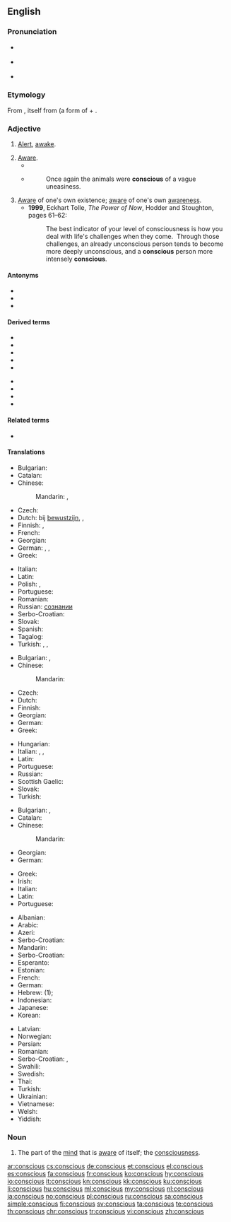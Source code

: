 ==English==

===Pronunciation===
* {{a|GA}} {{enPR|/kŏnʹshəs/}} {{IPA|/ˈkɑn.ʃəs/|lang=en}}
* {{a|RP}} {{IPA|/ˈkɒn.ʃəs/|lang=en}}
* {{audio|en-us-conscious.ogg|Audio (US)|lang=en}}

===Etymology===
From {{etyl|la|en}} {{m|la|conscius}}, itself from {{m|la|con-}} (a form of {{m|la|com-||together}} + {{m|la|scire||to know}}.

===Adjective===
{{en-adj}}

# [[alert|Alert]], [[awake]].
#: {{ux|en|The noise woke me, but it was another few minutes before I was fully '''conscious'''.}}
# [[aware|Aware]].
#* {{quote-book|year=1918|author={{w|W. B. Maxwell}}|chapter=5
|title=[http://openlibrary.org/works/OL1097634W The Mirror and the Lamp]
|passage=Here, in the transept and choir, where the service was being held, one was '''conscious''' every moment of an increasing brightness; colours glowing vividly beneath the circular chandeliers, and the rows of small lights on the choristers' desks flashed and sparkled in front of the boys' faces, deep linen collars, and red neckbands.}}
#* {{RQ:Orwell Animal Farm|6}}
#*: Once again the animals were '''conscious''' of a vague uneasiness.
#: {{ux|en|I was '''conscious''' of a noise behind me.}}
# [[aware|Aware]] of one's own existence; [[aware]] of one's own [[awareness]].
#* '''1999''', Eckhart Tolle, ''The Power of Now'', Hodder and Stoughton, pages 61–62:
#*: The best indicator of your level of consciousness is how you deal with life's challenges when they come.&nbsp; Through those challenges, an already unconscious person tends to become more deeply unconscious, and a '''conscious''' person more intensely '''conscious'''.
#: {{ux|en|Only highly intelligent beings can be fully '''conscious'''.}}

====Antonyms====
* {{l|en|asleep}}
* {{l|en|unaware}}
* {{l|en|unconscious}}

====Derived terms====
{{top2}}
* {{l|en|consciously}}
* {{l|en|consciousness}}
* {{l|en|fashion-conscious}}
* {{l|en|preconscious}}
* {{l|en|price-conscious}}
{{mid2}}
* {{l|en|safety-conscious}}
* {{l|en|self-conscious}}
* {{l|en|subconscious}}
* {{l|en|unconscious}}
{{bottom}}

====Related terms====
* {{l|en|conscience}}

====Translations====
{{trans-top|alert, awake}}
* Bulgarian: {{t|bg|в съзнание}}
* Catalan: {{t|ca|conscient}}
* Chinese:
*: Mandarin: {{t+|cmn|清醒|sc=Hani}}, {{t+|cmn|有意识|sc=Hani}}
* Czech: {{t+|cs|při}} {{t+|cs|vědomí}}
* Dutch: bij [[bewustzijn]], {{t+|nl|alert}}, {{t+|nl|wakker}}
* Finnish: {{t+|fi|hereillä}}, {{t+|fi|taju|alt=tajuissaan}}
* French: {{t+|fr|conscient}}
* Georgian: {{t|ka|ფხიზელი|sc=Geor}}
* German: {{t|de|bei Bewusstsein}}, {{t+|de|wach}}, {{t+|de|aufmerksam}}
* Greek: {{t+|el|συνειδητός}}
{{trans-mid}}
* Italian: {{t+|it|cosciente}}
* Latin: {{t|la|consciens}}
* Polish: {{t+|pl|przytomny|m}}, {{t+|pl|świadomy|m}}
* Portuguese: {{t+|pt|consciente}}
* Romanian: {{t+|ro|conștient|alt=conştient}}
* Russian: {{t|ru|находя́шийся}} {{t+|ru|в}} [[сознание|сознании]]
* Serbo-Croatian: {{t+|sh|svjestan|m}}
* Slovak: {{t|sk|pri}} {{t|sk|vedomí}}
* Spanish: {{t+|es|consciente}}
* Tagalog: {{t|tl|maymalay}}
* Turkish: {{t+|tr|ayık}}, {{t+|tr|uyanık}}, {{t|tr|farkında}}
{{trans-bottom}}

{{trans-top|aware}}
* Bulgarian: {{t+|bg|усещащ}}, {{t+|bg|съзнаващ}}
* Chinese:
*: Mandarin: {{t+|cmn|觉察|sc=Hani}}
* Czech: {{t|cs|vědomý}}
* Dutch: {{t+|nl|bewust}}
* Finnish: {{t+|fi|tietoinen}}
* Georgian: {{t|ka|ცნობიერი|sc=Geor}}
* German: {{t+|de|bewusst}}
* Greek: {{t+|el|συνειδητός}}
{{trans-mid}}
* Hungarian: {{t+|hu|tudatos}}
* Italian: {{t+|it|cosciente}}, {{t+|it|conscio|m}}, {{t+|it|consapevole}}
* Latin: {{t|la|consciens}}
* Portuguese: {{t+|pt|consciente}}
* Russian: {{t+|ru|сознаю́щий}}
* Scottish Gaelic: {{t|gd|mothachail}}
* Slovak: {{t|sk|vedomý}}
* Turkish: {{t|tr|farkında}}
{{trans-bottom}}

{{trans-top|aware of one's own existence}}
* Bulgarian: {{t+|bg|съзнателен}}, {{t+|bg|осъзнат}}
* Catalan: {{t|ca|conscient}}
* Chinese:
*: Mandarin: {{t+|cmn|自我意识|sc=Hani}}
* Georgian: {{t|ka|ცნობიერი|sc=Geor}}
* German: {{t+|de|bewusst}}
{{trans-mid}}
* Greek: {{t+|el|συνειδητός}}
* Irish: {{t|ga|comhfhiosach}}
* Italian: {{t+|it|cosciente}}
* Latin: {{t|la|consciens}}
* Portuguese: {{t+|pt|consciente}}
{{trans-bottom}}

{{checktrans-top}}
* Albanian: {{t-check|sq|vetëdijshëm}}
* Arabic: {{t-check|ar|واعٍ}}
* Azeri: {{t-check|az|şüurlu}}
* Serbo-Croatian: {{t-check|sh|svjestan}}
* Mandarin: {{t+check|cmn|察觉|chá jué}}
* Serbo-Croatian: {{t-check|sh|svestan}}
* Esperanto: {{t-check|eo|konscia}}
* Estonian: {{t-check|et|teadlik}}
* French: {{t-check|fr|conscient}}
* German: {{t-check|de|bewusst}}
* Hebrew: {{t-check|he|בהכרה|tr=be'hakara}} (1); {{t-check|he|מודע|tr=muda}}
* Indonesian: {{t-check|id|sadar}}
* Japanese: {{t-check|ja|意識した|tr=[[いしき し た]], ishiki-shi-ta}}
* Korean: {{t-check|ko|의식이 있는|tr=ŭisigi-issnŭn}}
{{trans-mid}}
* Latvian: {{t-check|lv|apzinīgs}}
* Norwegian: {{t-check|no|bevisst}}
* Persian: {{t-check|fa|ﺩﺭﺍﻭ}}
* Romanian: {{t-check|ro|conștiință}}
* Serbo-Croatian: {{t-check|sh|свестан}}, {{t-check|sh|svestan}}
* Swahili: {{t-check|sw|jifahamu}}
* Swedish: {{t-check|sv|medveten}}
* Thai: {{t-check|th|ที่รู้สึกหรือคิดได้}}
* Turkish: {{t-check|tr|bilinçli}}
* Ukrainian: {{t+check|uk|свідо́мий}}
* Vietnamese: {{t-check|vi|biết rõ}}
* Welsh: {{t-check|cy|ymwybodol}}
* Yiddish: {{t-check|yi|bavustsinik}}
{{trans-bottom}}

===Noun===
{{en-noun|es}}

# The part of the [[mind]] that is [[aware]] of itself; the [[consciousness]].

[[ar:conscious]]
[[cs:conscious]]
[[de:conscious]]
[[et:conscious]]
[[el:conscious]]
[[es:conscious]]
[[fa:conscious]]
[[fr:conscious]]
[[ko:conscious]]
[[hy:conscious]]
[[io:conscious]]
[[it:conscious]]
[[kn:conscious]]
[[kk:conscious]]
[[ku:conscious]]
[[li:conscious]]
[[hu:conscious]]
[[ml:conscious]]
[[my:conscious]]
[[nl:conscious]]
[[ja:conscious]]
[[no:conscious]]
[[pl:conscious]]
[[ru:conscious]]
[[sa:conscious]]
[[simple:conscious]]
[[fi:conscious]]
[[sv:conscious]]
[[ta:conscious]]
[[te:conscious]]
[[th:conscious]]
[[chr:conscious]]
[[tr:conscious]]
[[vi:conscious]]
[[zh:conscious]]
